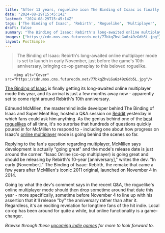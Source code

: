 ```yaml
---
title: "After 13 years, roguelike icon The Binding of Isaac is finally getting online multiplayer just in time for Rebirth's anniversary"
date: "2024-08-29T15:45:14Z"
lastmod: "2024-08-29T15:45:14Z"
tags: ['The Binding of Isaac', 'Rebirth', 'Roguelike', 'Multiplayer', 'Indie Game', 'Edmund McMillen']
draft: false
summary: "The Binding of Isaac: Rebirth's long-awaited online multiplayer mode is set to launch in early November, just before the game's 10th anniversary, bringing co-op gameplay to this beloved roguelike."
images: ["https://cdn.mos.cms.futurecdn.net/77bkqZhvLGu6z49zGdb5L.jpg"]
layout: PostSimple
---
```

> The Binding of Isaac: Rebirth's long-awaited online multiplayer mode is set to launch in early November, just before the game's 10th anniversary, bringing co-op gameplay to this beloved roguelike.


        <img alt="Cover" src="https://cdn.mos.cms.futurecdn.net/77bkqZhvLGu6z49zGdb5L.jpg"/>
        
[<u>The Binding of Isaac</u>](https://www.gamesradar.com/the-binding-of-isaac/) is finally getting its long-awaited online multiplayer mode this year, and its arrival is just a few months away now - apparently set to come right around Rebirth's 10th anniversary.

Edmund McMillen, the mastermind indie developer behind The Binding of Isaac and Super Meat Boy, hosted a Q&A session on [<u>Reddit</u>](https://www.reddit.com/r/Games/comments/1f11hew/edmund_mcmillen_here_creator_of_the_binding_of/) yesterday in which fans could ask him anything. As the genius behind one of the [<u>best roguelikes</u>](https://www.gamesradar.com/best-roguelikes-roguelites/) of all time, it's no surprise that hundreds of questions quickly poured in for McMillen to respond to - including one about how progress on Isaac's [<u>online multiplayer</u>](https://www.gamesradar.com/12-years-later-one-of-the-most-popular-roguelikes-of-all-time-is-getting-online-multiplayer/) mode is going behind the scenes so far.

Replying to the fan's question regarding multiplayer, McMillen says development is actually "going great" and the mode's release date is just around the corner. "Isaac Online (co-op multiplayer) is going great and should be releasing by Rebirth's 10-year [anniversary]," writes the dev. "In early [November]." The Binding of Isaac: Rebirth, the remake that came a few years after McMillen's iconic 2011 original, launched on November 4 in 2014.

Going by what the dev's comment says in the recent Q&A, the roguelike's online multiplayer mode should then drop sometime around that date this year - more specifically, sometime before November 4 to line up with his assertion that it'll release "by" the anniversary rather than after it. Regardless, it's an exciting revelation for longtime fans of the hit indie. Local co-op has been around for quite a while, but online functionality is a game-changer.

*Browse through these *[<u><em>upcoming indie games</em></u>](https://www.gamesradar.com/upcoming-indie-games/)* for more to look forward to.*
        